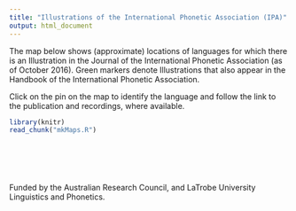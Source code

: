```yaml
---
title: "Illustrations of the International Phonetic Association (IPA)"
output: html_document
---
```



The map below shows (approximate) locations of languages for which there is an Illustration in the 
Journal of the International Phonetic Association (as of October 2016). Green markers denote Illustrations that also appear
in the Handbook of the International Phonetic Association.

Click on the pin on the map to identify the language and follow the link to the publication and recordings, where available.

```r
library(knitr)
read_chunk("mkMaps.R")
```
```r

```
```r

```
```r

```
<br>

Funded by the Australian Research Council, and LaTrobe University Linguistics and Phonetics.

